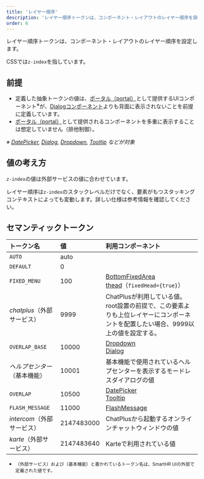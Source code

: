```yaml
---
title: 'レイヤー順序'
description: 'レイヤー順序トークンは、コンポーネント・レイアウトのレイヤー順序を設定します。'
order: 6
---
```

レイヤー順序トークンは、コンポーネント・レイアウトのレイヤー順序を設定します。

CSSでは`z-index`を指しています。

## 前提
- 定義した抽象トークンの値は、[ポータル（portal）](https://ja.reactjs.org/docs/portals.html)として提供するUIコンポーネント<sup>※</sup>が、[Dialogコンポーネント](/products/components/dialog/)よりも背面に表示されないことを前提に定義しています。
- [ポータル（portal）](https://ja.reactjs.org/docs/portals.html)として提供されるコンポーネントを多重に表示することは想定していません（排他制御）。

*※ [DatePicker](/products/components/date-picker/), [Dialog](/products/components/dialog/), [Dropdown](/products/components/dropdown/), [Tooltip](/products/components/tooltip/) などが対象*

## 値の考え方
`z-index`の値は外部サービスの値に合わせています。

レイヤー順序は`z-index`のスタックレベルだけでなく、要素がもつスタッキングコンテキストによっても変動します。詳しい仕様は参考情報を確認してください。


## セマンティックトークン

| トークン名 | 値 | 利用コンポーネント |
| :--- | :--- | :--- |
| `AUTO` | auto |  |
| `DEFAULT` | 0 |  |
| `FIXED_MENU` | 100 | [BottomFixedArea](/products/components/bottom-fixed-area/)<br />[thead](/products/components/table/)（`fixedHead={true}`） |
| *chatplus*（外部サービス） | 9999 | ChatPlusが利用している値。root設置の前提で、この要素よりも上位レイヤーにコンポーネントを配置したい場合、9999以上の値を設定する。 |
| `OVERLAP_BASE` | 10000 | [Dropdown](/products/components/dropdown/)<br />[Dialog](/products/components/dialog/) |
| *ヘルプセンター*（基本機能） | 10001 | 基本機能で使用されているヘルプセンターを表示するモードレスダイアログの値 |
| `OVERLAP` | 10500 | [DatePicker](/products/components/date-picker/)<br />[Tooltip](/products/components/tooltip/) |
| `FLASH_MESSAGE` | 11000 | [FlashMessage](/products/components/flash-message/) |
| *intercom*（外部サービス） | 2147483000 | ChatPlusから起動するオンラインチャットウィンドウの値 |
| *karte*（外部サービス） | 2147483640 | Karteで利用されている値 |

- <small>（外部サービス）および（基本機能）と書かれているトークン名は、SmartHR UIの外部で定義された値です。</small>
